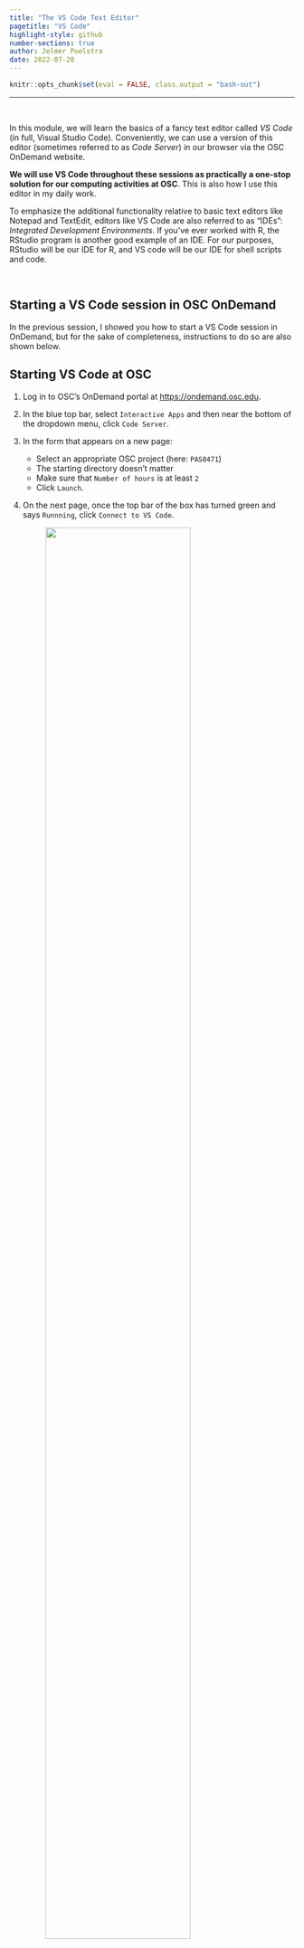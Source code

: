 ```yaml
---
title: "The VS Code Text Editor"
pagetitle: "VS Code"
highlight-style: github
number-sections: true
author: Jelmer Poelstra
date: 2022-07-28
---
```


```r
knitr::opts_chunk$set(eval = FALSE, class.output = "bash-out")
```

-----

<br>

In this module, we will learn the basics of a fancy text editor called
_VS Code_ (in full, Visual Studio Code).
Conveniently, we can use a version of this editor
(sometimes referred to as _Code Server_)
in our browser via the OSC OnDemand website.

**We will use VS Code throughout these sessions as practically a one-stop**
**solution for our computing activities at OSC**.
This is also how I use this editor in my daily work.

To emphasize the additional functionality relative to basic text editors
like Notepad and TextEdit,
editors like VS Code are also referred to as "IDEs":
_Integrated Development Environments_.
If you've ever worked with R,
the RStudio program is another good example of an IDE.
For our purposes, RStudio will be our IDE for R,
and VS code will be our IDE for shell scripts and code.

<br>

## Starting a VS Code session in OSC OnDemand

In the previous session,
I showed you how to start a VS Code session in OnDemand,
but for the sake of completeness, instructions to do so are also shown below. 

:::{.callout-note collapse="true"}
## Starting VS Code at OSC
1. Log in to OSC's OnDemand portal at <https://ondemand.osc.edu>.
2. In the blue top bar, select `Interactive Apps`
   and then near the bottom of the dropdown menu, click `Code Server`.
3. In the form that appears on a new page:
   - Select an appropriate OSC project (here: `PAS0471`)
   - The starting directory doesn't matter
   - Make sure that `Number of hours` is at least `2`
   - Click `Launch`.
4. On the next page, once the top bar of the box has turned green
   and says `Runnning`, click `Connect to VS Code`.
   
   <figure><p align="center"><img src=img/osc-code-launch_ed.png width="80%"></p></figure>
:::

<br>

## Getting started with VS Code

<p align="left">
<img src=img/vscode-welcome_ed.png width="80%">
</p>
   
### Side bars

The **Activity Bar** (narrow side bar) on the far left has:

- A &nbsp; {{< fa bars >}} &nbsp; ("hamburger menu" icon) in the top,
  which has most of the standard menu items that you often find in
  a top bar, like `File`.

- A &nbsp; {{< fa cog >}} &nbsp; (cog wheel icon) in the bottom,
  through which you can mainly access _settings_.
  
- A bunch of icons in the middle that serve to switch between
  different options for the **(wide) Side Bar**,
  which can show one of the following:

  - **_Explorer_**: File browser (and, e.g., an outline for the active file)
  - **_Search_**: To search recursively across all files in the active folder
  - _Source Control_: To work with version control systems like `Git`
    (not used in this workshop)
  - _Run and Debug_: For debugging your code (not used in this workshop)
  - **_Extensions_**: To install extensions (we'll install one later)

### Editor pane and `Welcome` document

The main part of the VS Code is the _editor pane_.
Whenever you open VS Code,
a tab with a `Welcome` document is automatically opened.
This provides some help for beginners, but also, for example,
a handy overview of recently opened folders.

We can also use the `Welcome` document to open a new text file by clicking
`New file` below `Start` (alternatively, click
&nbsp; {{< fa bars >}} &nbsp; => &nbsp; `File` &nbsp; => &nbsp; `New File`),
which open as a second "tab" in the editor pane.
We'll work with our own text files (scripts) starting tomorrow.

:::{.callout-tip}
## Re-open the `Welcome` document

If you've closed the `Welcome` document but want it back, click
&nbsp; {{< fa bars >}} &nbsp; => &nbsp; `Help` &nbsp; => &nbsp; `Welcome`.    

:::

### Terminal (with a Unix shell)

{{< fa user-edit >}} By default, no terminal is open in VS Code --
open one by clicking
&nbsp; {{< fa bars >}} &nbsp; => `Terminal` => `New Terminal`.

This opens up a terminal with a Unix shell.
In the next session, we'll start talking about actually using the Unix shell.

<br>

## A folder as a starting point  

Conveniently, VS Code takes a specific folder (directory) as a 
**starting point in all parts of the program**:

- In the file explorer in the side bar
- In the terminal
- When saving files in the editor pane.

By default, VS Code via OnDemand will open your Home directory.

Here, we'll change to the project dir for OSC project `PAS0471`,
which is `/fs/ess/PAS0471`.

{{< fa user-edit >}} **Let's open that folder**.
Click `Open folder...` in the `Welcome` tab
(or &nbsp; {{< fa bars >}} &nbsp; => &nbsp; `File` &nbsp; => &nbsp; `Open Folder`).

You'll notice that the program completely reloads.
And You might also see a pop-up like this -- you can check the box and click Yes:

<figure><p align="center"><img src=img/vscode_trust.png width="80%"></p></figure>

:::{.callout-tip}
## Taking off where you were

When you reopen a folder you've had open before,
VS Code will resume where you were before in terms of:

- Reopening any files you had open
- If you had an active terminal, it will re-open a terminal.

This is quite convenient, especially when you start working on multiple projects
(different folders) in VS Code and frequently switch between those.
:::

<br>

## Some VS Code tips and tricks

### Making use of your screen's real estate

Since we are using VS Code inside a browser window,
we are unfortunately losing some screen space.
Make sure to maximize the browser window and if you have a bookmarks bar,
you should consider hiding it
(for Chrome: <kbd>Ctrl</kbd>/<kbd>⌘</kbd>+<kbd>Shift</kbd>+<kbd>B</kbd>).

You may also opt to hide the side bars using the 
{{< fa bars >}} &nbsp; => &nbsp; `View` &nbsp; => &nbsp; `Appearance` menu
(or <kbd>Ctrl</kbd>/<kbd>⌘</kbd>+<kbd>B</kbd> for the (wide) Side Bar).

### Resizing panes

You can resize panes (the terminal, editor, and side bar) by hovering
your cursor over the borders and then dragging it. 
  
### The Command Palette / Color themes

To access all the menu options that are available in VS Code,
the so-called "Command Palette" can be handy,
especially if you know what you are looking for.

To access the Command Palette, click
&nbsp; <i class="fa fa-cog"></i> &nbsp; and then `Command Palette`
(or press <kbd>F1</kbd> or
<kbd>Ctrl</kbd>/<kbd>⌘</kbd>+<kbd>Shift</kbd>+<kbd>P</kbd>).

:::{.exercise}
#### On Your Own: Try a few color themes {-}

Open the Command Palette and start typing "color theme",
and you'll see the relevant option pop up.

Then, try out a few themes and see what you like!

(You can also access the Color Themes option via
&nbsp; <i class="fa fa-cog"></i> &nbsp; => `Color Theme`.)
:::

<br>
<br>

-----

## At-home reading

### keyboard shortcuts {-}

Working with keyboard shortcuts (also called "keybindings")
for common operations can be a lot faster than using your mouse.
Below are some useful ones for VS Code
(for Mac, replace <kbd>Ctrl</kbd> with <kbd>⌘</kbd>).

:::{.callout-note}
#### Keyboard shortcut cheatsheet

For a single-page PDF overview of keyboard shortcuts for your operating system:
&nbsp; {{< fa bars >}} &nbsp; => &nbsp; `Help` &nbsp; =>
&nbsp; `Keyboard Shortcut Reference`.
(Or for direct links to these PDFs:
[Windows](https://code.visualstudio.com/shortcuts/keyboard-shortcuts-windows.pdf) /
[Mac](https://code.visualstudio.com/shortcuts/keyboard-shortcuts-macos.pdf) /
[Linux](https://code.visualstudio.com/shortcuts/keyboard-shortcuts-linux.pdf).)

:::

- *Open a terminal*: <kbd>Ctrl</kbd>+<kbd>\`</kbd> (backtick) or
  <kbd>Ctrl</kbd>+<kbd>Shift</kbd>+<kbd>C</kbd>.

- *Toggle between the terminal and the editor pane*:
  <kbd>Ctrl</kbd>+<kbd>`</kbd> and <kbd>Ctrl</kbd>+<kbd>1</kbd>.

- *Toggle the (wide) Side Bar*: <kbd>Ctrl</kbd>+<kbd>B</kbd> 

- *Line actions*:
  
  - <kbd>Ctrl</kbd>+<kbd>X</kbd> / <kbd>C</kbd> will **cut/copy the entire line**
    where the cursor is, when nothing is selected (!)
  
  - <kbd>Ctrl</kbd>+<kbd>Shift</kbd>+<kbd>K</kbd> will **delete a line**

  - <kbd>Alt</kbd>+<kbd>⬆</kbd>/<kbd>⬇</kbd> will **move lines** up or down.

- *Multiple cursors*: Press & hold <kbd>Ctrl</kbd>+<kbd>Shift</kbd>,
  then <kbd>⬆</kbd>/<kbd>⬇</kbd> arrows to add cursors upwards or downwards.

- *Toggle line comment* ("comment out" code, and removing those comment signs):
  <kbd>Ctrl</kbd>+<kbd>/</kbd>

- *Split the editor window vertically*: <kbd>Ctrl</kbd>+<kbd>\\</kbd>
  (See also the options in
   &nbsp; {{< fa bars >}} &nbsp; `View` => `Editor Layout`)

:::{.callout-warning}
#### Browser interference

Unfortunately, some VS Code _and_ terminal keyboard shortcuts don't work
in this setting where we are using VS Code _inside_ a browser,
because existing browser keyboard shortcuts take precedence.

If you end up using VS Code a lot in your work,
it is therefore worth switching to your own installation of the program &mdash;
see the section below.
:::

<br>

### Local VS Code installation {-}

Another nice feature of VS Code is that it is freely available for all operating
systems (and even though it is made by Microsoft, it is also open source).

Therefore, if you like the program, you can also install it on your own computer
and do your local text editing / script writing in the same environment at OSC
(it is also easy to install on OSU-managed computers,
because it is available in the OSU "Self Service" software installer).

Even better, the program can be "tunneled into" OSC,
so that your working directory for the entire program can be at OSC
rather than on your local computer.
This gives the same experience as using VS Code through OSC OnDemand,
except that you're not working witin a browser window,
which has some advantages
(also: no need to fill out a form, and you'll never run out of time).

To install VS Code on your own machine,
follow these instructions from the VS Code website:
[Windows](https://code.visualstudio.com/docs/setup/windows) / 
[Mac](https://code.visualstudio.com/docs/setup/mac) / 
[Linux](https://code.visualstudio.com/docs/setup/linux).

To SSH-tunnel VS Code into OSC, see
[these instructions on the SSH reference page on this website](../info/osc_ssh.html#set-up-your-local-vs-code-to-ssh-tunnel-into-osc)
(they are a bit rudimentary, ask me if you get stuck).
